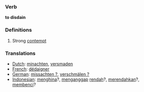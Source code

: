 === Verb ===

'''to disdain'''

=== Definitions ===

#Strong [[contempt]]

=== Translations ===
*[[Dutch]]: [[minachten]], [[versmaden]]
*[[French]]: [[dédaigner]]
*[[German]]: [[missachten ?]], [[verschmälen ?]]
*[[Indonesian]]: [[hina|menghina]]?, [[anggap|menganggap]] [[rendah]]?, [[rendah|merendahkan]]?, [[benci|membenci]]?